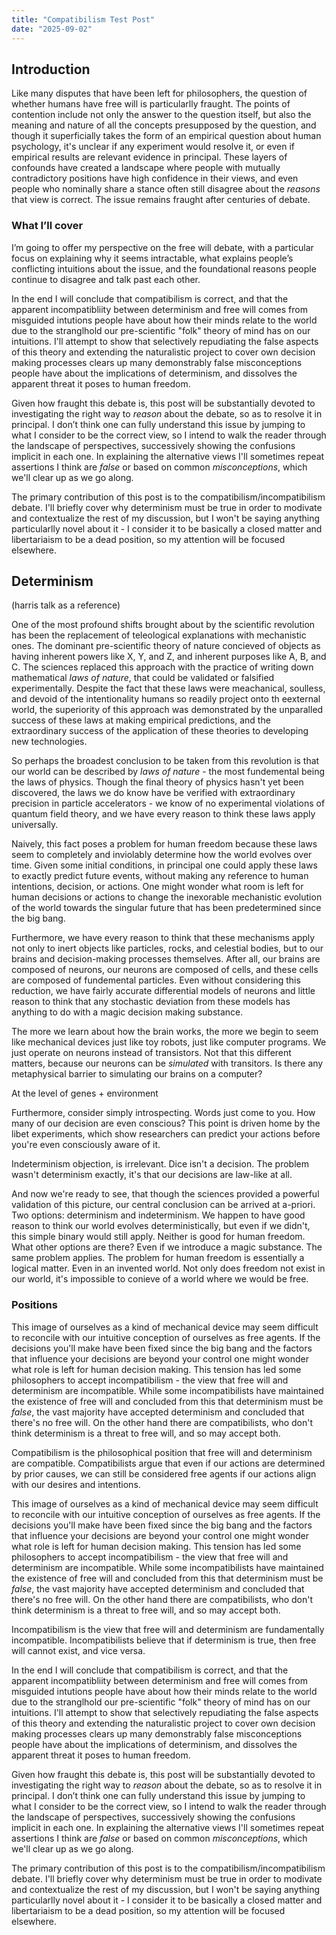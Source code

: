 ```yaml
---
title: "Compatibilism Test Post"
date: "2025-09-02"
---
```


## Introduction

Like many disputes that have been left for philosophers, the question of whether humans have free will is particularlly fraught. The points of contention include not only the answer to the question itself, but also the meaning and nature of all the concepts presupposed by the question, and though it superficially takes the form of an empirical question about human psychology, it's unclear if any experiment would resolve it, or even if empirical results are relevant evidence in principal. These layers of confounds have created a landscape where people with mutually contradictory positions have high confidence in their views, and even people who nominally share a stance often still disagree about the *reasons* that view is correct. The issue remains fraught after centuries of debate.

### What I’ll cover

I’m going to offer my perspective on the free will debate, with a particular focus on explaining why it seems intractable, what explains people’s conflicting intuitions about the issue, and the foundational reasons people continue to disagree and talk past each other.

In the end I will conclude that compatibilism is correct, and that the apparent incompatibliity between determinism and free will comes from misguided intutions people have about how their minds relate to the world due to the stranglhold our pre-scientific "folk" theory of mind has on our intuitions. I'll attempt to show that selectively repudiating the false aspects of this theory and extending the naturalistic project to cover own decision making processes clears up many demonstrably false misconceptions people have about the implications of determinism, and dissolves the apparent threat it poses to human freedom.

Given how fraught this debate is, this post will be substantially devoted to investigating the right way to *reason* about the debate, so as to resolve it in principal. I don’t think one can fully understand this issue by jumping to what I consider to be the correct view, so I intend to walk the reader through the landscape of perspectives, successively showing the confusions implicit in each one. In explaining the alternative views I'll sometimes repeat assertions I think are *false* or based on common *misconceptions*, which we'll clear up as we go along.

The primary contribution of this post is to the compatibilism/incompatibilism debate. I'll briefly cover why determinism must be true in order to modivate and contextualize the rest of my discussion, but I won't be saying anything particularlly novel about it - I consider it to be basically a closed matter and libertariaism to be a dead position, so my attention will be focused elsewhere.

## Determinism

(harris talk as a reference)

One of the most profound shifts brought about by the scientific revolution has been the replacement of teleological explanations with mechanistic ones. The dominant pre-scientific theory of nature concieved of objects as having inherent powers like X, Y, and Z, and inherent purposes like A, B, and C. The sciences replaced this approach with the practice of writing down mathematical *laws of nature*, that could be validated or falsified experimentally. Despite the fact that these laws were meachanical, soulless, and devoid of the intentionality humans so readily project onto th eexternal world, the superiority of this approach was demonstrated by the unparalled success of these laws at making empirical predictions, and the extraordinary success of the application of these theories to developing new technologies.

So perhaps the broadest conclusion to be taken from this revolution is that our world can be described by *laws of nature* - the most fundemental being the laws of physics. Though the final theory of physics hasn't yet been discovered, the laws we do know have be verified with extraordinary precision in particle accelerators - we know of no experimental violations of quantum field theory, and we have every reason to think these laws apply universally.

Naively, this fact poses a problem for human freedom because these laws seem to completely and inviolably determine how the world evolves over time. Given some initial conditions, in principal one could apply these laws to exactly predict future events, without making any reference to human intentions, decision, or actions. One might wonder what room is left for human decisions or actions to change the inexorable mechanistic evolution of the world towards the singular future that has been predetermined since the big bang.

Furthermore, we have every reason to think that these mechanisms apply not only to inert objects like particles, rocks, and celestial bodies, but to our brains and decision-making processes themselves. After all, our brains are composed of neurons, our neurons are composed of cells, and these cells are composed of fundemental particles. Even without considering this reduction, we have fairly accurate differential models of neurons and little reason to think that any stochastic deviation from these models has anything to do with a magic decision making substance.

The more we learn about how the brain works, the more we begin to seem like mechanical devices just like toy robots, just like computer programs. We just operate on neurons instead of transistors. Not that this different matters, because our neurons can be *simulated* with transitors. Is there any metaphysical barrier to simulating our brains on a computer?

At the level of genes + environment

Furthermore, consider simply introspecting. Words just come to you. How many of our decision are even conscious? This point is driven home by the libet experiments, which show researchers can predict your actions before you're even consciously aware of it.

Indeterminism objection, is irrelevant. Dice isn't a decision. The problem wasn't determinism exactly, it's that our decisions are law-like at all.

And now we're ready to see, that though the sciences provided a powerful validation of this picture, our central conclusion can be arrived at a-priori. Two options: determinism and indeterminism. We happen to have good reason to think our world evolves deterministically, but even if we didn't, this simple binary would still apply. Neither is good for human freedom. What other options are there? Even if we introduce a magic substance. The same problem applies. The problem for human freedom is essentially a logical matter. Even in an invented world. Not only does freedom not exist in our world, it's impossible to conieve of a world where we would be free.

### Positions

This image of ourselves as a kind of mechanical device may seem difficult to reconcile with our intuitive conception of ourselves as free agents. If the decisions you'll make have been fixed since the big bang and the factors that influence your decisions are beyond your control one might wonder what role is left for human decision making. This tension has led some philosophers to accept incompatibilism - the view that free will and determinism are incompatible. While some incompatibilists have maintained the existence of free will and concluded from this that determinism must be *false*, the vast majority have accepted determinism and concluded that there's no free will. On the other hand there are compatibilists, who don't think determinism is a threat to free will, and so may accept both.

<DefinitionCallout term="Compatibilism">
Compatibilism is the philosophical position that free will and determinism are compatible. Compatibilists argue that even if our actions are determined by prior causes, we can still be considered free agents if our actions align with our desires and intentions.
</DefinitionCallout>

This image of ourselves as a kind of mechanical device may seem difficult to reconcile with our intuitive conception of ourselves as free agents. If the decisions you'll make have been fixed since the big bang and the factors that influence your decisions are beyond your control one might wonder what role is left for human decision making. This tension has led some philosophers to accept incompatibilism - the view that free will and determinism are incompatible. While some incompatibilists have maintained the existence of free will and concluded from this that determinism must be *false*, the vast majority have accepted determinism and concluded that there's no free will. On the other hand there are compatibilists, who don't think determinism is a threat to free will, and so may accept both.

<DefinitionCallout term="Incompatibilism">
Incompatibilism is the view that free will and determinism are fundamentally incompatible. Incompatibilists believe that if determinism is true, then free will cannot exist, and vice versa.
</DefinitionCallout> 

In the end I will conclude that compatibilism is correct, and that the apparent incompatibliity between determinism and free will comes from misguided intutions people have about how their minds relate to the world due to the stranglhold our pre-scientific "folk" theory of mind has on our intuitions. I'll attempt to show that selectively repudiating the false aspects of this theory and extending the naturalistic project to cover own decision making processes clears up many demonstrably false misconceptions people have about the implications of determinism, and dissolves the apparent threat it poses to human freedom.

Given how fraught this debate is, this post will be substantially devoted to investigating the right way to *reason* about the debate, so as to resolve it in principal. I don’t think one can fully understand this issue by jumping to what I consider to be the correct view, so I intend to walk the reader through the landscape of perspectives, successively showing the confusions implicit in each one. In explaining the alternative views I'll sometimes repeat assertions I think are *false* or based on common *misconceptions*, which we'll clear up as we go along.

The primary contribution of this post is to the compatibilism/incompatibilism debate. I'll briefly cover why determinism must be true in order to modivate and contextualize the rest of my discussion, but I won't be saying anything particularlly novel about it - I consider it to be basically a closed matter and libertariaism to be a dead position, so my attention will be focused elsewhere.